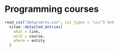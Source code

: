 # Programming courses

```r

read_csv("data/certs.csv", col_types = "ccc") %>%
  vitae::detailed_entries(
    what = link,
    with = course,
    where = entity
  )
```
